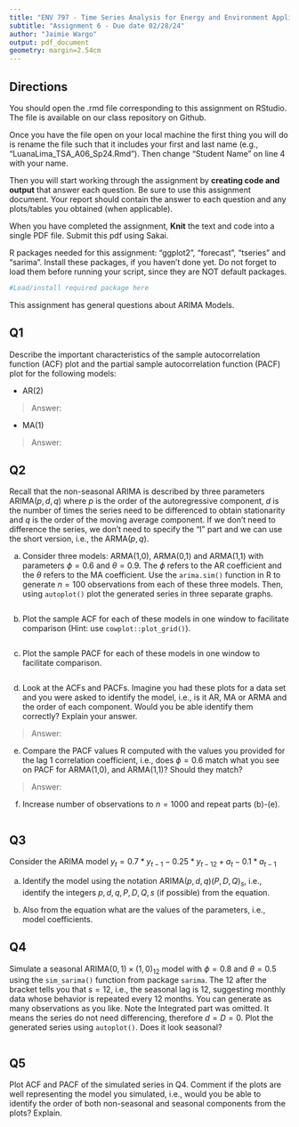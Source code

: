```yaml
---
title: "ENV 797 - Time Series Analysis for Energy and Environment Applications | Spring 2024"
subtitle: "Assignment 6 - Due date 02/28/24"
author: "Jaimie Wargo"
output: pdf_document
geometry: margin=2.54cm
---
```


## Directions

You should open the .rmd file corresponding to this assignment on RStudio. The file is available on our class repository on Github.

Once you have the file open on your local machine the first thing you will do is rename the file such that it includes your first and last name (e.g., "LuanaLima_TSA_A06_Sp24.Rmd"). Then change "Student Name" on line 4 with your name.

Then you will start working through the assignment by **creating code and output** that answer each question. Be sure to use this assignment document. Your report should contain the answer to each question and any plots/tables you obtained (when applicable).

When you have completed the assignment, **Knit** the text and code into a single PDF file. Submit this pdf using Sakai.

R packages needed for this assignment: "ggplot2", "forecast", "tseries" and "sarima". Install these packages, if you haven't done yet. Do not forget to load them before running your script, since they are NOT default packages.

```r
#Load/install required package here


```

This assignment has general questions about ARIMA Models.

## Q1

Describe the important characteristics of the sample autocorrelation function (ACF) plot and the partial sample autocorrelation function (PACF) plot for the following models:

* AR(2)

> Answer:

* MA(1)

> Answer:

## Q2

Recall that the non-seasonal ARIMA is described by three parameters ARIMA$(p,d,q)$ where $p$ is the order of the autoregressive component, $d$ is the number of times the series need to be differenced to obtain stationarity and $q$ is the order of the moving average component. If we don't need to difference the series, we don't need to specify the "I" part and we can use the short version, i.e., the ARMA$(p,q)$.

(a) Consider three models: ARMA(1,0), ARMA(0,1) and ARMA(1,1) with parameters $\phi=0.6$ and $\theta= 0.9$. The $\phi$ refers to the AR coefficient and the $\theta$ refers to the MA coefficient. Use the `arima.sim()` function in R to generate $n=100$ observations from each of these three models. Then, using `autoplot()` plot the generated series in three separate graphs.

```r

```

(b) Plot the sample ACF for each of these models in one window to facilitate comparison (Hint: use `cowplot::plot_grid()`).


```r

```

(c) Plot the sample PACF for each of these models in one window to facilitate comparison.

```r

```

(d) Look at the ACFs and PACFs. Imagine you had these plots for a data set and you were asked to identify the model, i.e., is it AR, MA or ARMA and the order of each component. Would you be able identify them correctly? Explain your answer.

> Answer:

(e) Compare the PACF values R computed with the values you provided for the lag 1 correlation coefficient, i.e., does $\phi=0.6$ match what you see on PACF for ARMA(1,0), and ARMA(1,1)? Should they match?

> Answer:

(f) Increase number of observations to $n=1000$ and repeat parts (b)-(e).

```r

```

## Q3

Consider the ARIMA model $y_t=0.7*y_{t-1}-0.25*y_{t-12}+a_t-0.1*a_{t-1}$

(a) Identify the model using the notation ARIMA$(p,d,q)(P,D,Q)_ s$, i.e., identify the integers $p,d,q,P,D,Q,s$ (if possible) from the equation.

(b) Also from the equation what are the values of the parameters, i.e., model coefficients.

## Q4

Simulate a seasonal ARIMA$(0, 1)\times(1, 0)_{12}$ model with $\phi =0 .8$ and $\theta = 0.5$ using the `sim_sarima()` function from package `sarima`. The $12$ after the bracket tells you that $s=12$, i.e., the seasonal lag is 12, suggesting monthly data whose behavior is repeated every 12 months. You can generate as many observations as you like. Note the Integrated part was omitted. It means the series do not need differencing, therefore $d=D=0$. Plot the generated
series using `autoplot()`. Does it look seasonal?

```r

```

## Q5

Plot ACF and PACF of the simulated series in Q4. Comment if the plots are well representing the model you simulated, i.e., would you be able to identify the order of both non-seasonal and seasonal components from the plots? Explain.

```r

```
